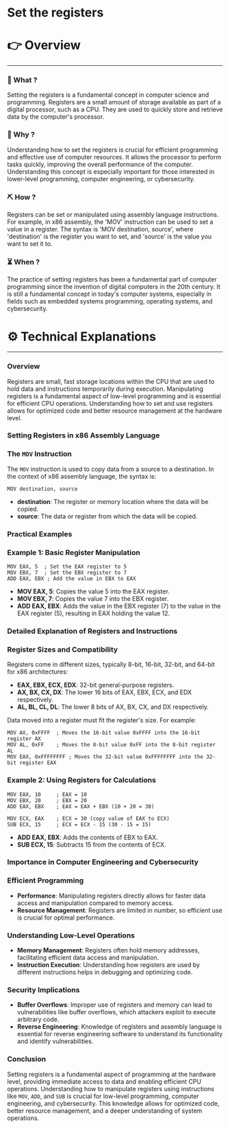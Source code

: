 # Set the registers


# 👉 Overview

---

### 👀 What ?

Setting the registers is a fundamental concept in computer science and programming. Registers are a small amount of storage available as part of a digital processor, such as a CPU. They are used to quickly store and retrieve data by the computer's processor.


### 🧐 Why ?

Understanding how to set the registers is crucial for efficient programming and effective use of computer resources. It allows the processor to perform tasks quickly, improving the overall performance of the computer. Understanding this concept is especially important for those interested in lower-level programming, computer engineering, or cybersecurity.


### ⛏️ How ?

Registers can be set or manipulated using assembly language instructions. For example, in x86 assembly, the 'MOV' instruction can be used to set a value in a register. The syntax is 'MOV destination, source', where 'destination' is the register you want to set, and 'source' is the value you want to set it to.


### ⏳ When ?

The practice of setting registers has been a fundamental part of computer programming since the invention of digital computers in the 20th century. It is still a fundamental concept in today's computer systems, especially in fields such as embedded systems programming, operating systems, and cybersecurity.


# ⚙️ Technical Explanations

---

### Overview

Registers are small, fast storage locations within the CPU that are used to hold data and instructions temporarily during execution. Manipulating registers is a fundamental aspect of low-level programming and is essential for efficient CPU operations. Understanding how to set and use registers allows for optimized code and better resource management at the hardware level.

### Setting Registers in x86 Assembly Language

### The `MOV` Instruction

The `MOV` instruction is used to copy data from a source to a destination. In the context of x86 assembly language, the syntax is:

```
MOV destination, source

```

- **destination**: The register or memory location where the data will be copied.
- **source**: The data or register from which the data will be copied.

### Practical Examples

### Example 1: Basic Register Manipulation

```
MOV EAX, 5  ; Set the EAX register to 5
MOV EBX, 7  ; Set the EBX register to 7
ADD EAX, EBX ; Add the value in EBX to EAX

```

- **MOV EAX, 5**: Copies the value 5 into the EAX register.
- **MOV EBX, 7**: Copies the value 7 into the EBX register.
- **ADD EAX, EBX**: Adds the value in the EBX register (7) to the value in the EAX register (5), resulting in EAX holding the value 12.

### Detailed Explanation of Registers and Instructions

### Register Sizes and Compatibility

Registers come in different sizes, typically 8-bit, 16-bit, 32-bit, and 64-bit for x86 architectures:

- **EAX, EBX, ECX, EDX**: 32-bit general-purpose registers.
- **AX, BX, CX, DX**: The lower 16 bits of EAX, EBX, ECX, and EDX respectively.
- **AL, BL, CL, DL**: The lower 8 bits of AX, BX, CX, and DX respectively.

Data moved into a register must fit the register's size. For example:

```
MOV AX, 0xFFFF  ; Moves the 16-bit value 0xFFFF into the 16-bit register AX
MOV AL, 0xFF    ; Moves the 8-bit value 0xFF into the 8-bit register AL
MOV EAX, 0xFFFFFFFF ; Moves the 32-bit value 0xFFFFFFFF into the 32-bit register EAX

```

### Example 2: Using Registers for Calculations

```
MOV EAX, 10     ; EAX = 10
MOV EBX, 20     ; EBX = 20
ADD EAX, EBX    ; EAX = EAX + EBX (10 + 20 = 30)

MOV ECX, EAX    ; ECX = 30 (copy value of EAX to ECX)
SUB ECX, 15     ; ECX = ECX - 15 (30 - 15 = 15)

```

- **ADD EAX, EBX**: Adds the contents of EBX to EAX.
- **SUB ECX, 15**: Subtracts 15 from the contents of ECX.

### Importance in Computer Engineering and Cybersecurity

### Efficient Programming

- **Performance**: Manipulating registers directly allows for faster data access and manipulation compared to memory access.
- **Resource Management**: Registers are limited in number, so efficient use is crucial for optimal performance.

### Understanding Low-Level Operations

- **Memory Management**: Registers often hold memory addresses, facilitating efficient data access and manipulation.
- **Instruction Execution**: Understanding how registers are used by different instructions helps in debugging and optimizing code.

### Security Implications

- **Buffer Overflows**: Improper use of registers and memory can lead to vulnerabilities like buffer overflows, which attackers exploit to execute arbitrary code.
- **Reverse Engineering**: Knowledge of registers and assembly language is essential for reverse engineering software to understand its functionality and identify vulnerabilities.

### Conclusion

Setting registers is a fundamental aspect of programming at the hardware level, providing immediate access to data and enabling efficient CPU operations. Understanding how to manipulate registers using instructions like `MOV`, `ADD`, and `SUB` is crucial for low-level programming, computer engineering, and cybersecurity. This knowledge allows for optimized code, better resource management, and a deeper understanding of system operations.
